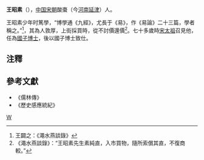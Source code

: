 '''王昭素'''（{{bd|?||?||}}），[[中国|中国]][[宋朝|宋朝]]酸棗（今[[河南省|河南]][[延津县|延津]]）人。

王昭素少年时篤學，“博學通《九經》，尤長于《易》，作《易論》二十三篇，學者稱之。”<ref>王闢之：《澠水燕談錄》</ref>，其為人敦厚，上街採買時，從不討價還價<ref>《澠水燕談錄》：“王昭素先生素純直，入市買物，隨所索償其直，不復商較。”</ref>。七十多歲時[[赵匡胤|宋太祖]]召見他，任為[[國子博士|國子博士]]，後以國子博士致仕。

==注釋==
<div class="references-small">
<references />
</div>

==參考文獻==
*《儒林傳》
*《歷史感應統紀》

[[Category:宋朝政治人物|W]]